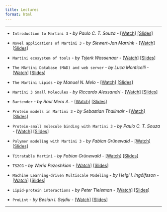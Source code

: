 ```yaml
---
title: Lectures
format: html
---
```


<hr>

- `Introduction to Martini 3` - *by Paulo C. T. Souza* - [[Watch]](https://youtu.be/lx8P577COfM) [[Slides]](https://martini-library.s3.us-east-2.amazonaws.com/Lectures/Introduction_to_Martini3.pdf)

- `Novel applications of Martini 3` - *by Siewert-Jan Marrink* - [[Watch]](https://www.youtube.com/watch?v=A72A9s980BQ) [[Slides]](https://martini-library.s3.us-east-2.amazonaws.com/Lectures/SJ-martini3-applications.pdf)

- `Martini ecosystem of tools` - *by Tsjerk Wassenaar* - [[Watch]](https://youtu.be/Gvf6W0fBqwg) [[Slides]](https://martini-library.s3.us-east-2.amazonaws.com/Lectures/Martini-Tools.pdf)

- `The MArtini Database (MAD) and web server` - *by Luca Monticelli* - [[Watch]](https://youtu.be/__LDjW2hB5Q) [[Slides]](https://martini-library.s3.us-east-2.amazonaws.com/Lectures/MAD_server.pdf)

- `The Martini Lipids` - *by Manuel N. Melo* - [[Watch]](https://youtu.be/cMhlpwoDtg8) [[Slides]](https://martini-library.s3.us-east-2.amazonaws.com/Lectures/MN_Melo_Martini_lipids.pdf)

- `Martini 3 Small Molecules` - *by Riccardo Alessandri* - [[Watch]](https://www.youtube.com/watch?v=PfgEx72KxVg) [[Slides]](https://martini-library.s3.us-east-2.amazonaws.com/Lectures/2021-09-02_MartiniWorkshop2021_Small_molecules-vFINAL.pdf)

- `Bartender` - *by Raul Mera A.* - [[Watch]](https://youtu.be/e6P79G9Z8r4) [[Slides]](https://martini-library.s3.us-east-2.amazonaws.com/Lectures/Bartender_RMera.pdf)

- `Protein models in Martini 3` - *by Sebastian Thallmair* - [[Watch]](https://youtu.be/KDej6wt7-x8) [[Slides]](https://martini-library.s3.us-east-2.amazonaws.com/Lectures/M3workshop-01.pdf)

- `Protein-small molecule binding with Martini 3` - *by Paulo C. T. Souza* - [[Watch]](https://www.youtube.com/watch?v=L-d2VVj5ZXo) [[Slides]](https://martini-library.s3.us-east-2.amazonaws.com/Lectures/Protein_Small_molecule_Binding.pdf)

- `Polymer modeling with Martini 3` - *by Fabian Grünewald* - [[Watch]](https://www.youtube.com/watch?v=SwTT5QY0mgI) [[Slides]](https://martini-library.s3.us-east-2.amazonaws.com/Lectures/PolyplyWorkshop2021.pdf)

- `Titratable Martini` - *by Fabian Grünewald* - [[Watch]](https://www.youtube.com/watch?v=G2V_UTccy-Y) [[Slides]](https://martini-library.s3.us-east-2.amazonaws.com/Lectures/TitratableMartiniWorkshop2021.pdf)

- `TS2CG` - *by Weria Pezeshkian* - [[Watch]](https://www.youtube.com/watch?v=iRL8wFIuuqE) [[Slides]](https://martini-library.s3.us-east-2.amazonaws.com/Lectures/weria_TS2CG.pdf)

- `Machine Learning-driven Multiscale Modeling` - *by Helgi I. Ingólfsson* - [[Watch]](https://www.youtube.com/watch?v=n5o9fKeVwuY) [[Slides]](https://martini-library.s3.us-east-2.amazonaws.com/Lectures/Martini+workshop+-+MuMMI+-+Ingolfsson.pdf)

- `Lipid-protein interactions` - *by Peter Tieleman* - [[Watch]](https://youtu.be/R3TRYUi7x9o) [[Slides]](https://martini-library.s3.us-east-2.amazonaws.com/Lectures/Martini-tieleman.pdf)

- `ProLint` - *by Besian I. Sejdiu* - [[Watch]](https://www.youtube.com/watch?v=_CYrEYkP--g) [[Slides]](https://martini-library.s3.us-east-2.amazonaws.com/Lectures/Sejdiu_MartiniWorkshop.pptx.pdf)

<hr>

